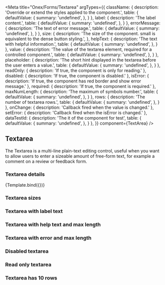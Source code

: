 

<Meta
    title="Onex/Forms/Textarea"
    argTypes={{
        className: {
            description: 'Override or extend the styles applied to the component.',
            table: {
                defaultValue: {
                    summary: 'undefined',
                },
            }
        },
        label: {
            description: 'The label content.',
            table: {
                defaultValue: {
                    summary: 'undefined',
                },
            }
        },
        errorMessage: {
            description: 'The text of error message.',
            table: {
                defaultValue: {
                    summary: 'undefined',
                },
            }
        },
        size: {
            description: 'The size of the component. small is equivalent to the dense button styling.',
        },
        helpText: {
            description: 'The text with helpful information.',
            table: {
                defaultValue: {
                    summary: 'undefined',
                },
            }
        },
        value: {
            description: 'The value of the textarea element, required for a controlled component.',
            table: {
                defaultValue: {
                    summary: 'undefined',
                },
            }
        },
        placeholder: {
            description: 'The short hint displayed in the textarea before the user enters a value.',
            table: {
                defaultValue: {
                    summary: 'undefined',
                },
            }
        },
        readOnly: {
            description: 'If true, the component is only for reading.'
        },
        disabled: {
            description: 'If true, the component is disabled.'
        },
        isError: {
            description: 'If true, the component has red border and show error message.'
        },
        required: {
            description: 'If true, the component is required.'
        },
        maxNumLength: {
            description: 'The maximum of symbols number.',
            table: {
                defaultValue: {
                    summary: 'undefined',
                },
            }
        },
        rows: {
            description: 'The number of textarea rows.',
            table: {
                defaultValue: {
                    summary: 'undefined',
                },
            }
        },
        onChange: {
            description: 'Callback fired when the value is changed.'
        },
        setError: {
            description: 'Callback fired when the isError is changed.'
        },
        dataTestId: {
            description: 'The it of the component for test',
            table: {
                defaultValue: {
                    summary: 'undefined',
                },
            }
        },
    }}
    component={TextArea}
/>


## Textarea

The Textarea is a multi-line plain-text editing control, useful when you want to allow users to enter a sizeable amount of free-form text, for example a comment on a review or feedback form.

### Textarea details
<Canvas>
    <Story
        name="Demo"
        args={{
            size: 'lg',
            placeholder: 'Message',
            errorMessage: 'Error message',
            helpText: 'Help text',
            maxNumLength: 250,
            label: 'Label',
            className: 'custom-textarea',
            dataTestId: 'text-textarea-id',
        }}>
        {Template.bind({})}
    </Story>
</Canvas>

<ArgsTable story="Demo" />

### Textarea sizes

<Canvas>
    <Story id='onex-forms-textarea--small' />
    <Story id='onex-forms-textarea--large' />
</Canvas>

### Textarea with label text

<Canvas>
    <Story id='onex-forms-textarea--label' />
</Canvas>

### Textarea with help text and max length

<Canvas>
    <Story id='onex-forms-textarea--help-text' />
    <Story id='onex-forms-textarea--max-length' />
</Canvas>

### Textarea with error and max length

<Canvas>
    <Story id='onex-forms-textarea--error-message' />
    <Story id='onex-forms-textarea--max-length-error' />
</Canvas>

### Disabled textarea

<Canvas>
    <Story id='onex-forms-textarea--disabled' />
</Canvas>

### Read only textarea

<Canvas>
    <Story id='onex-forms-textarea--read-only' />
</Canvas>

### Textarea has 10 rows

<Canvas>
    <Story id='onex-forms-textarea--rows' />
</Canvas>

